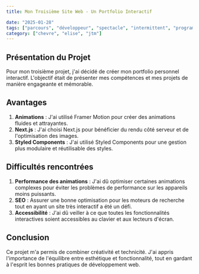 ```yaml
---
title: Mon Troisième Site Web - Un Portfolio Interactif

date: "2025-01-28"
tags: ["parcours", "développeur", "spectacle", "intermittent", "programmation"]
category: ["chevre", "elise", "jtm"]
---
```


<div className="prose prose-lg mx-auto">

## Présentation du Projet

Pour mon troisième projet, j'ai décidé de créer mon portfolio personnel interactif. L'objectif était de présenter mes compétences et mes projets de manière engageante et mémorable.

## Avantages

1. **Animations** : J'ai utilisé Framer Motion pour créer des animations fluides et attrayantes.
2. **Next.js** : J'ai choisi Next.js pour bénéficier du rendu côté serveur et de l'optimisation des images.
3. **Styled Components** : J'ai utilisé Styled Components pour une gestion plus modulaire et réutilisable des styles.

## Difficultés rencontrées

1. **Performance des animations** : J'ai dû optimiser certaines animations complexes pour éviter les problèmes de performance sur les appareils moins puissants.
2. **SEO** : Assurer une bonne optimisation pour les moteurs de recherche tout en ayant un site très interactif a été un défi.
3. **Accessibilité** : J'ai dû veiller à ce que toutes les fonctionnalités interactives soient accessibles au clavier et aux lecteurs d'écran.

## Conclusion

Ce projet m'a permis de combiner créativité et technicité. J'ai appris l'importance de l'équilibre entre esthétique et fonctionnalité, tout en gardant à l'esprit les bonnes pratiques de développement web.

</div>
